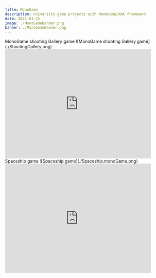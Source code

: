 ```yaml
---
title: MonoGame
description: University game projects with MonoGame/XNA framework
date: 2021-01-25
image: ./MonoGameBanner.png
banner: ./MonoGameBanner.png
---
```


<Row>
<Col>
MonoGame shooting Gallery game
</Col>
<Col>
![MonoGame shooting Gallery game](./ShootingGallery.png)
</Col>


<iframe width="480" height="360" src="https://www.youtube.com/embed/vMvrZSw9Q6o" frameborder="0"  allowfullscreen></iframe>


</Row>    

<Row>

<Col>
Spaceship game


</Col>
<Col>
![Spaceship game](./Spaceship.monoGame.png)
</Col>
<iframe width="480" height="360" src="https://www.youtube.com/embed/u2SXGWPcGSY" frameborder="0" allow="accelerometer; autoplay; clipboard-write; encrypted-media; gyroscope; picture-in-picture" allowfullscreen></iframe>

</Row>


